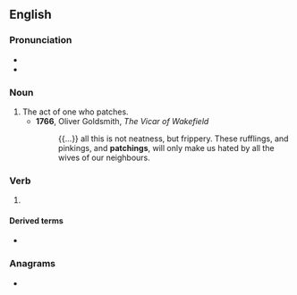 ==English==

===Pronunciation===
* {{IPA|en|/ˈpætʃɪŋ/}}
* {{hyphenation|en|patch|ing}}

===Noun===
{{en-noun}}

# The act of one who patches.
#* '''1766''', Oliver Goldsmith, ''The Vicar of Wakefield''
#*: {{...}} all this is not neatness, but frippery. These rufflings, and pinkings, and '''patchings''', will only make us hated by all the wives of our neighbours.

===Verb===
{{head|en|verb form}}

# {{present participle of|en|patch|nocat=1}}

====Derived terms====
* {{l|en|monkey-patching}}

===Anagrams===
* {{anagrams|en|a=acghinpt|nightcap}}